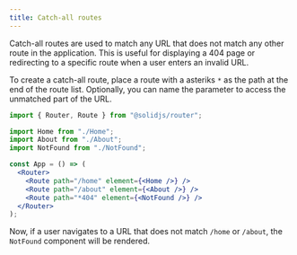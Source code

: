 ---
title: Catch-all routes
---

Catch-all routes are used to match any URL that does not match any other route in the application. 
This is useful for displaying a 404 page or redirecting to a specific route when a user enters an invalid URL.

To create a catch-all route, place a route with a asteriks `*` as the path at the end of the route list.
Optionally, you can name the parameter to access the unmatched part of the URL.

```jsx
import { Router, Route } from "@solidjs/router";

import Home from "./Home";
import About from "./About";
import NotFound from "./NotFound";

const App = () => (
  <Router>
    <Route path="/home" element={<Home />} />
    <Route path="/about" element={<About />} />
    <Route path="*404" element={<NotFound />} />
  </Router>
);
```

Now, if a user navigates to a URL that does not match `/home` or `/about`, the `NotFound` component will be rendered.